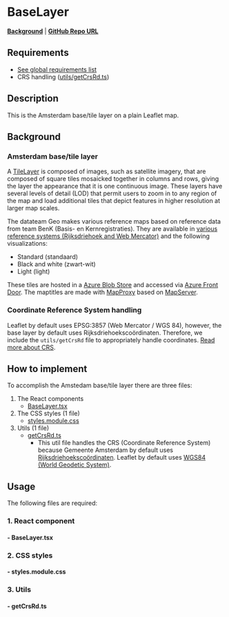 
<Meta of={BaseLayerStories} />

# BaseLayer

**[Background](../?path=/docs/leaflet-layers--docs#tilelayer)** | **<a href="https://github.com/Amsterdam/ee-react-map-demos/tree/main/src/pages/BaseLayer" target="_blank">GitHub Repo URL</a>**

## Requirements

- [See global requirements list](../?path=/docs/global-requirements--docs)
- CRS handling ([utils/getCrsRd.ts](#1-getcrsrdts))

## Description

This is the Amsterdam base/tile layer on a plain Leaflet map.

## Background

### Amsterdam base/tile layer

A <a href="https://leafletjs.com/reference.html#tilelayer" target="_blank">TileLayer</a> is composed of images, such as satellite imagery, that are composed of square tiles mosaicked together in columns and rows, giving the layer the appearance that it is one continuous image. These layers have several levels of detail (LOD) that permit users to zoom in to any region of the map and load additional tiles that depict features in higher resolution at larger map scales.

The datateam Geo makes various reference maps based on reference data from team BenK (Basis- en Kernregistraties). They are available in [various reference systems (Rijksdriehoek and Web Mercator)](../?path=/docs/coordinate-reference-systems-crs--docs) and the following visualizations:

- Standard (standaard)
- Black and white (zwart-wit)
- Light (light)

These tiles are hosted in a <a href="https://azure.microsoft.com/en-us/products/storage/blobs" target="_blank">Azure Blob Store</a> and accessed via <a href="https://azure.microsoft.com/nl-nl/products/frontdoor" target="_blank">Azure Front Door</a>. The maptitles are made with <a href="https://github.com/Amsterdam/mapproxy" target="_blank">MapProxy</a> based on <a href="https://github.com/Amsterdam/mapserver" target="_blank">MapServer</a>.

### Coordinate Reference System handling

Leaflet by default uses EPSG:3857 (Web Mercator / WGS 84), however, the base layer by default uses Rijksdriehoekscoördinaten. Therefore, we include the `utils/getCrsRd` file to appropriately handle coordinates. [Read more about CRS](#1-getcrsrdts).

## How to implement

To accomplish the Amstedam base/tile layer there are three files:
1. The React components
    * [BaseLayer.tsx](#--baselayertsx)
2. The CSS styles (1 file)
    * [styles.module.css](#--stylesmodulecss)
3. Utils (1 file)
    * [getCrsRd.ts](#--getcrsrdts)
       - This util file handles the CRS (Coordinate Reference System) because Gemeente Amsterdam by default uses <a href="https://www.kadaster.nl/zakelijk/registraties/basisregistraties/rijksdriehoeksmeting/rijksdriehoeksstelsel" target="_blank">Rijksdriehoekscoördinaten</a>. Leaflet by default uses <a href="https://en.wikipedia.org/wiki/World_Geodetic_System" target="_blank">WGS84 (World Geodetic System)</a>.

## Usage

The following files are required:

### 1. React component

#### - BaseLayer.tsx

<Source code={BaseLayer} />

### 2. CSS styles

#### - styles.module.css

<Source code={styles} />

### 3. Utils

#### - getCrsRd.ts

  <Source code={getCrsRd} />

